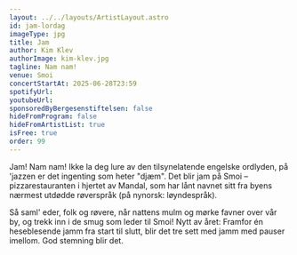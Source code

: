 ```yaml
---
layout: ../../layouts/ArtistLayout.astro
id: jam-lordag
imageType: jpg
title: Jam
author: Kim Klev
authorImage: kim-klev.jpg
tagline: Nam nam!
venue: Smoi
concertStartAt: 2025-06-28T23:59
spotifyUrl:
youtubeUrl:
sponsoredByBergesenstiftelsen: false
hideFromProgram: false
hideFromArtistList: true
isFree: true
order: 99
---
```


Jam! Nam nam! Ikke la deg lure av den tilsynelatende engelske ordlyden, på 'jazzen er det ingenting som heter "djæm". Det blir jam på Smoi – pizzarestauranten i hjertet av Mandal, som har lånt navnet sitt fra byens nærmest utdødde røverspråk (på nynorsk: løyndespråk).

Så saml' eder, folk og røvere, når nattens mulm og mørke favner over vår by, og trekk inn i de smug som leder til Smoi! Nytt av året: Framfor én heseblesende jamm fra start til slutt, blir det tre sett med jamm med pauser imellom. God stemning blir det.
